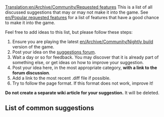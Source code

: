 [[Translation:en/Archive/Community/Requested features]]
{{en/Under construction}}
This is a list of all discussed suggestions that may or may not make it into the game.  See [[en/Popular requested features]] for a list of features that have a good chance to make it into the game.

Feel free to add ideas to this list, but please follow these steps:

#Ensure you are playing the latest [[en/Archive/Community/Nightly build]] version of the game.
#Post your idea on the [http://www.tt-forums.net/viewforum.php?f=32 suggestions forum].
#Wait a day or so for feedback. You may discover that it is already part of something else, or get ideas on how to improve your suggestion.
#Post your idea here, in the most appropriate category, '''with a link to the forum discussion'''.
#Add a link to the most recent .diff file if possible.
#Try to follow the page format.  If this format does not work, improve it!

'''Do not create a separate wiki article for your suggestion.'''  It will be deleted.

==List of common suggestions==

{{en/Rf table|Economics}}
{{en/Archive/Community/Rf|More disasters|0|14818||}}
{{en/Archive/Community/Rf|Advanced expenses column|0|31455||}}
{{en/Rf table|}}